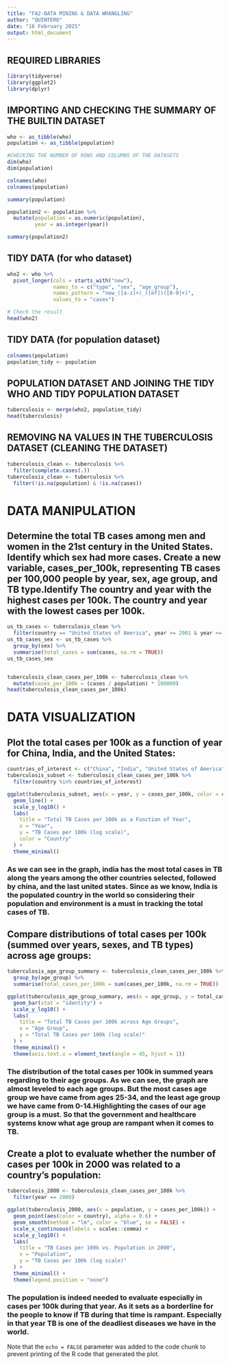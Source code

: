---
title: "FA2-DATA MINING & DATA WRANGLING"
author: "QUINTERO"
date: "16 February 2025"
output: html_document
---


## REQUIRED LIBRARIES 

```{r}
library(tidyverse)
library(ggplot2)
library(dplyr)
```

## IMPORTING AND CHECKING THE SUMMARY OF THE BUILTIN DATASET 

```{r}
who <- as_tibble(who)
population <- as_tibble(population)

#CHECKING THE NUMBER OF ROWS AND COLUMNS OF THE DATASETS
dim(who)
dim(population)

colnames(who)
colnames(population)

summary(population)

population2 <- population %>%
  mutate(population = as.numeric(population),
         year = as.integer(year)) 

summary(population2)

```

## TIDY DATA (for who dataset)

```{r}
who2 <- who %>%
  pivot_longer(cols = starts_with("new"), 
               names_to = c("type", "sex", "age_group"), 
               names_pattern = "new_([a-z]+)_([mf])([0-9]+)", 
               values_to = "cases")

# Check the result
head(who2)
```

## TIDY DATA (for population dataset)

```{r}
colnames(population)
population_tidy <- population
```

## POPULATION DATASET AND JOINING THE TIDY WHO AND TIDY POPULATION DATASET

```{r}
tuberculosis <- merge(who2, population_tidy)
head(tuberculosis)
```

## REMOVING NA VALUES IN THE TUBERCULOSIS DATASET (CLEANING THE DATASET)

```{r}
tuberculosis_clean <- tuberculosis %>%
  filter(complete.cases(.))
tuberculosis_clean <- tuberculosis %>%
  filter(!is.na(population) & !is.na(cases))
```

# DATA MANIPULATION

## Determine the total TB cases among men and women in the 21st century in the United States. Identify which sex had more cases. Create a new variable, cases_per_100k, representing TB cases per 100,000 people by year, sex, age group, and TB type.Identify The country and year with the highest cases per 100k. The country and year with the lowest cases per 100k.

```{r}
us_tb_cases <- tuberculosis_clean %>%
  filter(country == "United States of America", year >= 2001 & year <= 2020)
us_tb_cases_sex <- us_tb_cases %>%
  group_by(sex) %>%
  summarise(total_cases = sum(cases, na.rm = TRUE))
us_tb_cases_sex


tuberculosis_clean_cases_per_100k <- tuberculosis_clean %>%
  mutate(cases_per_100k = (cases / population) * 100000)
head(tuberculosis_clean_cases_per_100k)

```

# DATA VISUALIZATION

## Plot the total cases per 100k as a function of year for China, India, and the United States:

```{r}
countries_of_interest <- c("China", "India", "United States of America")
tuberculosis_subset <- tuberculosis_clean_cases_per_100k %>%
  filter(country %in% countries_of_interest)

ggplot(tuberculosis_subset, aes(x = year, y = cases_per_100k, color = country)) +
  geom_line() +  
  scale_y_log10() +  
  labs(
    title = "Total TB Cases per 100k as a Function of Year",
    x = "Year",
    y = "TB Cases per 100k (log scale)",
    color = "Country"
  ) +
  theme_minimal() 
```


### As we can see in the graph, india has the most total cases in TB along the years among the other countries selected, followed by china, and the last united states. Since as we know, India is the populated country in the world so considering their population and environment is a must in tracking the total cases of TB.



## Compare distributions of total cases per 100k (summed over years, sexes, and TB types) across age groups:

```{r}
tuberculosis_age_group_summary <- tuberculosis_clean_cases_per_100k %>%
  group_by(age_group) %>%
  summarise(total_cases_per_100k = sum(cases_per_100k, na.rm = TRUE))

ggplot(tuberculosis_age_group_summary, aes(x = age_group, y = total_cases_per_100k)) +
  geom_bar(stat = "identity") +  
  scale_y_log10() +  
  labs(
    title = "Total TB Cases per 100k across Age Groups",
    x = "Age Group",
    y = "Total TB Cases per 100k (log scale)"
  ) +
  theme_minimal() +
  theme(axis.text.x = element_text(angle = 45, hjust = 1))
```

### The distribution of the total cases per 100k in summed years regarding to their age groups. As we can see, the graph are almost leveled to each age groups. But the most cases age group we have came from ages 25-34, and the least age group we have came from 0-14.Highlighting the cases of our age group is a must. So that the government and healthcare systems know what age group are rampant when it comes to TB.

##  Create a plot to evaluate whether the number of cases per 100k in 2000 was related to a country's population:

```{r}
tuberculosis_2000 <- tuberculosis_clean_cases_per_100k %>%
  filter(year == 2000)

ggplot(tuberculosis_2000, aes(x = population, y = cases_per_100k)) +
  geom_point(aes(color = country), alpha = 0.6) + 
  geom_smooth(method = "lm", color = "blue", se = FALSE) +  
  scale_x_continuous(labels = scales::comma) +  
  scale_y_log10() + 
  labs(
    title = "TB Cases per 100k vs. Population in 2000",
    x = "Population",
    y = "TB Cases per 100k (log scale)"
  ) +
  theme_minimal() +
  theme(legend.position = "none")

```

### The population is indeed needed to evaluate especially in cases per 100k during that year. As it sets as a borderline for the people to know if TB during that time is rampant. Especially in that year TB is one of the deadliest diseases we have in the world.








Note that the `echo = FALSE` parameter was added to the code chunk to prevent printing of the R code that generated the plot.

